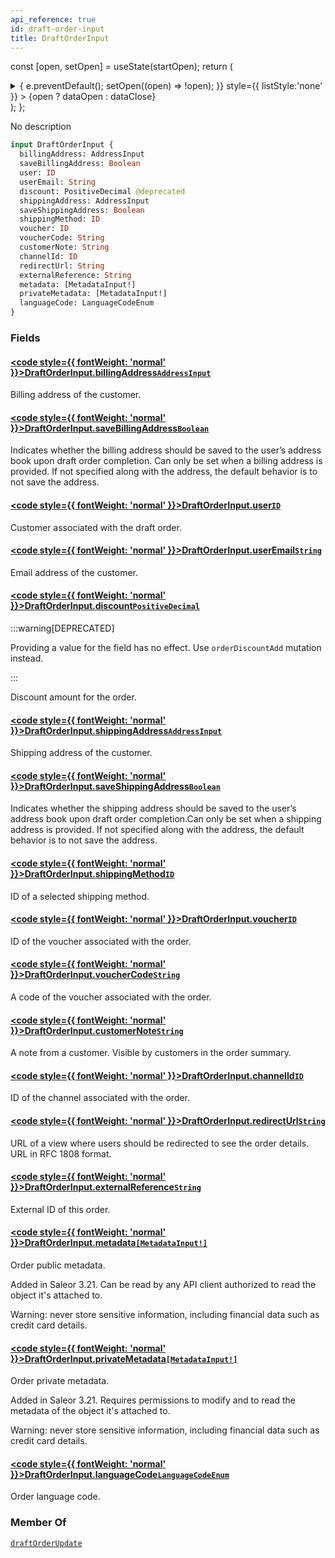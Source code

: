 ```yaml
---
api_reference: true
id: draft-order-input
title: DraftOrderInput
---
```






const [open, setOpen] = useState(startOpen);
return (
<details {...(open ? { open: true } : {})} className="details" style={{ border:'none', boxShadow:'none', background:'var(--ifm-background-color)' }}>
<summary
onClick={(e) => {
e.preventDefault();
setOpen((open) => !open);
}}
style={{ listStyle:'none' }} >
{open ? dataOpen : dataClose}
</summary>
{open && children}
</details>
);
};

No description

```graphql
input DraftOrderInput {
  billingAddress: AddressInput
  saveBillingAddress: Boolean
  user: ID
  userEmail: String
  discount: PositiveDecimal @deprecated
  shippingAddress: AddressInput
  saveShippingAddress: Boolean
  shippingMethod: ID
  voucher: ID
  voucherCode: String
  customerNote: String
  channelId: ID
  redirectUrl: String
  externalReference: String
  metadata: [MetadataInput!]
  privateMetadata: [MetadataInput!]
  languageCode: LanguageCodeEnum
}
```

### Fields

#### [<code style={{ fontWeight: 'normal' }}>DraftOrderInput.<b>billingAddress</b></code>](#)<Bullet />[`AddressInput`](../../../api-reference/miscellaneous/inputs/address-input.mdx) <Badge class="badge badge--secondary" text="input"/> <Badge class="badge badge--secondary" text="miscellaneous"/>

Billing address of the customer.

#### [<code style={{ fontWeight: 'normal' }}>DraftOrderInput.<b>saveBillingAddress</b></code>](#)<Bullet />[`Boolean`](../../../api-reference/miscellaneous/scalars/boolean.mdx) <Badge class="badge badge--secondary" text="scalar"/> <Badge class="badge badge--secondary" text="miscellaneous"/>

Indicates whether the billing address should be saved to the user’s address book upon draft order completion. Can only be set when a billing address is provided. If not specified along with the address, the default behavior is to not save the address.


<Badge text="Added in Saleor 3.21" class="badge badge--secondary margin-bottom--sm" />


#### [<code style={{ fontWeight: 'normal' }}>DraftOrderInput.<b>user</b></code>](#)<Bullet />[`ID`](../../../api-reference/miscellaneous/scalars/id.mdx) <Badge class="badge badge--secondary" text="scalar"/> <Badge class="badge badge--secondary" text="miscellaneous"/>

Customer associated with the draft order.

#### [<code style={{ fontWeight: 'normal' }}>DraftOrderInput.<b>userEmail</b></code>](#)<Bullet />[`String`](../../../api-reference/miscellaneous/scalars/string.mdx) <Badge class="badge badge--secondary" text="scalar"/> <Badge class="badge badge--secondary" text="miscellaneous"/>

Email address of the customer.

#### [<code style={{ fontWeight: 'normal' }}>DraftOrderInput.<b>discount</b></code>](#)<Bullet />[`PositiveDecimal`](../../../api-reference/miscellaneous/scalars/positive-decimal.mdx) <Badge class="badge badge--deprecated badge--secondary" text="deprecated"/> <Badge class="badge badge--secondary" text="scalar"/> <Badge class="badge badge--secondary" text="miscellaneous"/>

:::warning[DEPRECATED]

Providing a value for the field has no effect. Use `orderDiscountAdd` mutation instead.

:::

Discount amount for the order.

#### [<code style={{ fontWeight: 'normal' }}>DraftOrderInput.<b>shippingAddress</b></code>](#)<Bullet />[`AddressInput`](../../../api-reference/miscellaneous/inputs/address-input.mdx) <Badge class="badge badge--secondary" text="input"/> <Badge class="badge badge--secondary" text="miscellaneous"/>

Shipping address of the customer.

#### [<code style={{ fontWeight: 'normal' }}>DraftOrderInput.<b>saveShippingAddress</b></code>](#)<Bullet />[`Boolean`](../../../api-reference/miscellaneous/scalars/boolean.mdx) <Badge class="badge badge--secondary" text="scalar"/> <Badge class="badge badge--secondary" text="miscellaneous"/>

Indicates whether the shipping address should be saved to the user’s address book upon draft order completion.Can only be set when a shipping address is provided. If not specified along with the address, the default behavior is to not save the address.


<Badge text="Added in Saleor 3.21" class="badge badge--secondary margin-bottom--sm" />


#### [<code style={{ fontWeight: 'normal' }}>DraftOrderInput.<b>shippingMethod</b></code>](#)<Bullet />[`ID`](../../../api-reference/miscellaneous/scalars/id.mdx) <Badge class="badge badge--secondary" text="scalar"/> <Badge class="badge badge--secondary" text="miscellaneous"/>

ID of a selected shipping method.

#### [<code style={{ fontWeight: 'normal' }}>DraftOrderInput.<b>voucher</b></code>](#)<Bullet />[`ID`](../../../api-reference/miscellaneous/scalars/id.mdx) <Badge class="badge badge--secondary" text="scalar"/> <Badge class="badge badge--secondary" text="miscellaneous"/>

ID of the voucher associated with the order.

#### [<code style={{ fontWeight: 'normal' }}>DraftOrderInput.<b>voucherCode</b></code>](#)<Bullet />[`String`](../../../api-reference/miscellaneous/scalars/string.mdx) <Badge class="badge badge--secondary" text="scalar"/> <Badge class="badge badge--secondary" text="miscellaneous"/>

A code of the voucher associated with the order.


<Badge text="Added in Saleor 3.18" class="badge badge--secondary margin-bottom--sm" />


#### [<code style={{ fontWeight: 'normal' }}>DraftOrderInput.<b>customerNote</b></code>](#)<Bullet />[`String`](../../../api-reference/miscellaneous/scalars/string.mdx) <Badge class="badge badge--secondary" text="scalar"/> <Badge class="badge badge--secondary" text="miscellaneous"/>

A note from a customer. Visible by customers in the order summary.

#### [<code style={{ fontWeight: 'normal' }}>DraftOrderInput.<b>channelId</b></code>](#)<Bullet />[`ID`](../../../api-reference/miscellaneous/scalars/id.mdx) <Badge class="badge badge--secondary" text="scalar"/> <Badge class="badge badge--secondary" text="miscellaneous"/>

ID of the channel associated with the order.

#### [<code style={{ fontWeight: 'normal' }}>DraftOrderInput.<b>redirectUrl</b></code>](#)<Bullet />[`String`](../../../api-reference/miscellaneous/scalars/string.mdx) <Badge class="badge badge--secondary" text="scalar"/> <Badge class="badge badge--secondary" text="miscellaneous"/>

URL of a view where users should be redirected to see the order details. URL in RFC 1808 format.

#### [<code style={{ fontWeight: 'normal' }}>DraftOrderInput.<b>externalReference</b></code>](#)<Bullet />[`String`](../../../api-reference/miscellaneous/scalars/string.mdx) <Badge class="badge badge--secondary" text="scalar"/> <Badge class="badge badge--secondary" text="miscellaneous"/>

External ID of this order.

#### [<code style={{ fontWeight: 'normal' }}>DraftOrderInput.<b>metadata</b></code>](#)<Bullet />[`[MetadataInput!]`](../../../api-reference/miscellaneous/inputs/metadata-input.mdx) <Badge class="badge badge--secondary" text="list"/> <Badge class="badge badge--secondary" text="input"/> <Badge class="badge badge--secondary" text="miscellaneous"/>

Order public metadata.

Added in Saleor 3.21. Can be read by any API client authorized to read the object it's attached to.

Warning: never store sensitive information, including financial data such as credit card details.

#### [<code style={{ fontWeight: 'normal' }}>DraftOrderInput.<b>privateMetadata</b></code>](#)<Bullet />[`[MetadataInput!]`](../../../api-reference/miscellaneous/inputs/metadata-input.mdx) <Badge class="badge badge--secondary" text="list"/> <Badge class="badge badge--secondary" text="input"/> <Badge class="badge badge--secondary" text="miscellaneous"/>

Order private metadata.

Added in Saleor 3.21. Requires permissions to modify and to read the metadata of the object it's attached to.

Warning: never store sensitive information, including financial data such as credit card details.

#### [<code style={{ fontWeight: 'normal' }}>DraftOrderInput.<b>languageCode</b></code>](#)<Bullet />[`LanguageCodeEnum`](../../../api-reference/miscellaneous/enums/language-code-enum.mdx) <Badge class="badge badge--secondary" text="enum"/> <Badge class="badge badge--secondary" text="miscellaneous"/>

Order language code.


<Badge text="Added in Saleor 3.21" class="badge badge--secondary margin-bottom--sm" />


### Member Of

[`draftOrderUpdate`](../../../api-reference/orders/mutations/draft-order-update.mdx) <Badge class="badge badge--secondary" text="mutation"/>
